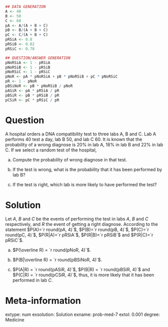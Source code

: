 
```r
## DATA GENERATION
A <- 40
B <- 50
C <- 60
pA <- A/(A + B + C)
pB <- B/(A + B + C)
pC <- C/(A + B + C)
pRSiA <- 0.8
pRSiB <- 0.82
pRSiC <- 0.78

## QUESTION/ANSWER GENERATION
pNoRSiA <- 1 - pRSiA 
pNoRSiB <- 1 - pRSiB
pNoRSiC <- 1 - pRSiC
pNoR <- pA * pNoRSiA + pB * pNoRSiB + pC * pNoRSiC
pR <- 1 - pNoR
pBSiNoR <- pB * pNoRSiB / pNoR
pASiR <- pA * pRSiA / pR
pBSiR <- pB * pRSiB / pR
pCSiR <- pC * pRSiC / pR
```

Question
========
	
A hospital orders a DNA compatibility test to three labs A, B and C. Lab A performs 40 test a day, lab B 50, and lab C 60. It is known that the probability of a wrong diagnose is 20% in lab A, 18% in lab B and 22% in lab C. If we select a random test of the hospital,


a. Compute the probability of wrong diagnose in that test.

a. If the test is wrong, what is the probability that it has been performed by lab B?

a. If the test is right, which lab is more likely to have performed the test?

Solution
========
Let $A$, $B$ and $C$ be the events of performing the test in labs $A$, $B$ and $C$ respectively, and $R$ the event of getting a right diagnose. According to the statement $P(A)=`r round(pA, 4)`$, $P(B)=`r round(pB, 4)`$, $P(C)=`r round(pC, 4)`$, $P(R|A)=`r pRSiA`$, $P(R|B)=`r pRSiB`$ and $P(R|C)=`r pRSiC`$.

a. $P(\overline R) = `r round(pNoR, 4)`$.

a. $P(B|\overline R) = `r round(pBSiNoR, 4)`$.

a. $P(A|R) = `r round(pASiR, 4)`$, $P(B|R) = `r round(pBSiR, 4)`$ and $P(C|R) = `r round(pCSiR, 4)`$, thus, it is more likely that it has been performed in lab $C$.

Meta-information 
================
extype: num
exsolution: Solution
exname: prob-med-7
extol: 0.001
degree: Medicine
 
